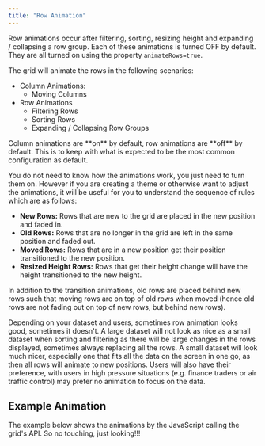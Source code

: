 ```yaml
---
title: "Row Animation"
---
```


Row animations occur after filtering, sorting, resizing height and expanding / collapsing a row group.
Each of these animations is turned OFF by default. They are all turned on
using the property `animateRows=true`.

The grid will animate the rows in the following scenarios:

- Column Animations:
    - Moving Columns
- Row Animations
    - Filtering Rows
    - Sorting Rows
    - Expanding / Collapsing Row Groups

<note>
Column animations are **on** by default, row animations are **off** by default. 
This is to keep with what is expected to be the most common configuration as default.
</note>

You do not need to know how the animations work, you just need to turn them on. However
if you are creating a theme or otherwise want to adjust the animations, it will be useful
for you to understand the sequence of rules which are as follows:

- **New Rows:** Rows that are new to the grid are placed in the new position and faded in.
- **Old Rows:** Rows that are no longer in the grid are left in the same position and faded out.
- **Moved Rows:** Rows that are in a new position get their position transitioned to the new position.
- **Resized Height Rows:** Rows that get their height change will have the height transitioned to the new height.


In addition to the transition animations, old rows are placed behind new rows such that moving rows are
on top of old rows when moved (hence old rows are not fading out on top of new rows, but behind new rows).

<note>
Depending on your dataset and users, sometimes row animation looks good, sometimes it doesn't.
A large dataset will not look as nice as a small dataset when sorting and filtering as there will
be large changes in the rows displayed, sometimes always replacing all the rows. A small dataset
will look much nicer, especially one that fits all the data on the screen in one go, as then all rows
will animate to new positions. Users will also have their preference, with users in high pressure
situations (e.g. finance traders or air traffic control) may prefer no animation to focus on the data.
</note>

## Example Animation
The example below shows the animations by the JavaScript calling the grid's API. So no touching, just looking!!!


<GridExampleRunner title='Animation' name='animation' type='generated' options='{ "enterprise": true, "modules": ["clientside", "rowgrouping", "menu", "setfilter", "columnpanel"] }'></GridExampleRunner>

